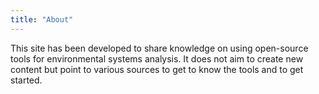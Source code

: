 ```yaml
---
title: "About"
---
```


This site has been developed to share knowledge on using open-source tools for environmental systems analysis. It does not aim to create new content but point to various sources to get to know the tools and to get started.

